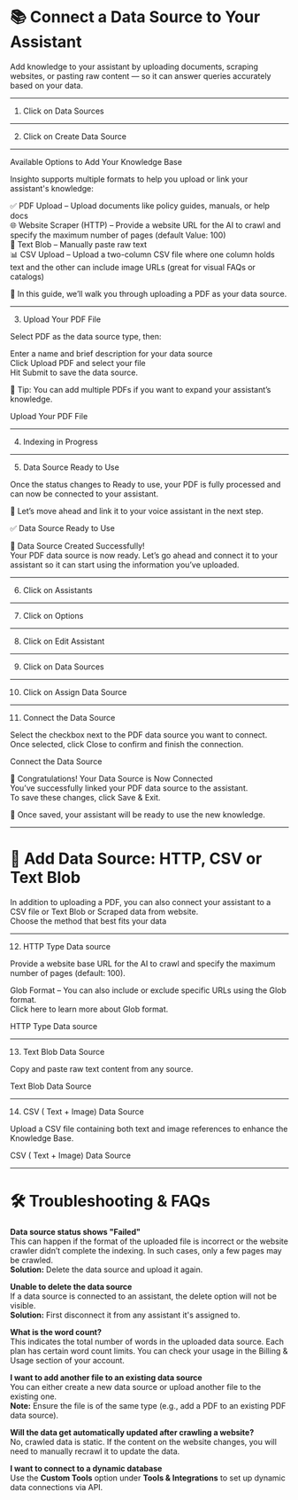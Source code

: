 # 📚 Connect a Data Source to Your Assistant

Add knowledge to your assistant by uploading documents, scraping websites, or pasting raw content — so it can answer queries accurately based on your data.

---

   1. Click on Data Sources


---

   2. Click on Create Data Source

---

   Available Options to Add Your Knowledge Base

Insighto supports multiple formats to help you upload or link your assistant's knowledge:

✅ PDF Upload – Upload documents like policy guides, manuals, or help docs  
🌐 Website Scraper (HTTP) – Provide a website URL for the AI to crawl and specify the maximum number of pages (default Value: 100)  
📝 Text Blob – Manually paste raw text  
📊 CSV Upload – Upload a two-column CSV file where one column holds text and the other can include image URLs (great for visual FAQs or catalogs)

📌 In this guide, we’ll walk you through uploading a PDF as your data source.

---

   3.  Upload Your PDF File

Select PDF as the data source type, then:

Enter a name and brief description for your data source  
Click Upload PDF and select your file  
Hit Submit to save the data source.

📎 Tip: You can add multiple PDFs if you want to expand your assistant’s knowledge.

Upload Your PDF File

---

   4. Indexing in Progress 

---

   5. Data Source Ready to Use

Once the status changes to Ready to use, your PDF is fully processed and can now be connected to your assistant.

🚀 Let’s move ahead and link it to your voice assistant in the next step.

✅ Data Source Ready to Use

🎉 Data Source Created Successfully!  
Your PDF data source is now ready. Let’s go ahead and connect it to your assistant so it can start using the information you’ve uploaded.

---

   6. Click on Assistants



---

   7. Click on Options



---

   8. Click on Edit Assistant



---

   9. Click on Data Sources



---

   10. Click on Assign Data Source



---

   11. Connect the Data Source

Select the checkbox next to the PDF data source you want to connect.  
Once selected, click Close to confirm and finish the connection.

Connect the Data Source

🎉 Congratulations! Your Data Source is Now Connected  
You’ve successfully linked your PDF data source to the assistant.  
To save these changes, click Save & Exit.

🔗 Once saved, your assistant will be ready to use the new knowledge.

---

# 📂 Add Data Source: HTTP, CSV or Text Blob  
 

In addition to uploading a PDF, you can also connect your assistant to a CSV file or Text Blob or Scraped data from website.  
Choose the method that best fits your data

---

   12. HTTP Type Data source

Provide a website base URL for the AI to crawl and specify the maximum number of pages (default: 100).

Glob Format – You can also include or exclude specific URLs using the Glob format.  
Click here to learn more about Glob format.

HTTP Type Data source

---

   13. Text Blob Data Source

Copy and paste raw text content from any source.

Text Blob Data Source

---

   14. CSV ( Text + Image) Data Source

Upload a CSV file containing both text and image references to enhance the Knowledge Base.

CSV ( Text + Image) Data Source

---

# 🛠️ Troubleshooting & FAQs  
 

**Data source status shows "Failed"**  
This can happen if the format of the uploaded file is incorrect or the website crawler didn’t complete the indexing. In such cases, only a few pages may be crawled.  
**Solution:** Delete the data source and upload it again.

**Unable to delete the data source**  
If a data source is connected to an assistant, the delete option will not be visible.  
**Solution:** First disconnect it from any assistant it's assigned to.

**What is the word count?**  
This indicates the total number of words in the uploaded data source. Each plan has certain word count limits. You can check your usage in the Billing & Usage section of your account.

**I want to add another file to an existing data source**  
You can either create a new data source or upload another file to the existing one.  
**Note:** Ensure the file is of the same type (e.g., add a PDF to an existing PDF data source).

**Will the data get automatically updated after crawling a website?**  
No, crawled data is static. If the content on the website changes, you will need to manually recrawl it to update the data.

**I want to connect to a dynamic database**  
Use the **Custom Tools** option under **Tools & Integrations** to set up dynamic data connections via API.
